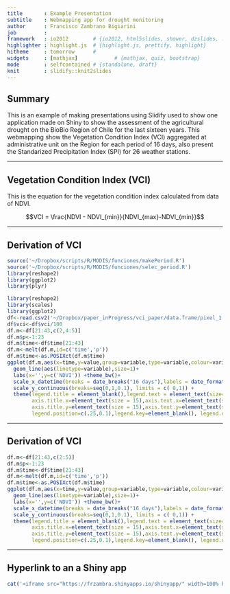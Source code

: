 ```yaml
---
title       : Example Presentation 
subtitle    : Webmapping app for drought monitoring
author      : Francisco Zambrano Bigiarini
job         : 
framework   : io2012        # {io2012, html5slides, shower, dzslides, ...}
highlighter : highlight.js  # {highlight.js, prettify, highlight}
hitheme     : tomorrow      # 
widgets     : [mathjax]            # {mathjax, quiz, bootstrap}
mode        : selfcontained # {standalone, draft}
knit        : slidify::knit2slides
---
```


## Summary

This is an example of making presentations using Slidify used to show one application made on Shiny to show the assessment of the agricultural drought on the BioBio Region of Chile for the last sixteen years. This webmapping show the Vegetation Condition Index (VCI) aggregated at administrative unit on the Region for each period of 16 days, also present the Standarized Precipitation Index (SPI) for 26 weather stations.

---

## Vegetation Condition Index (VCI)

This is the equation for the vegetation condition index calculated from data of NDVI.

$$VCI = \frac{NDVI - NDVI_{min}}{NDVI_{max}-NDVI_{min}}$$

---

## Derivation of VCI 

```r
source('~/Dropbox/scripts/R/MODIS/funciones/makePeriod.R')
source('~/Dropbox/scripts/R/MODIS/funciones/selec_period.R')
library(reshape2)
library(ggplot2)
library(plyr)

library(reshape2)
library(scales)
library(ggplot2)
df<-read.csv2('~/Dropbox/paper_inProgress/vci_paper/data.frame/pixel_1.csv')
df$vci<-df$vci/100
df.m<-df[21:43,c(2,4:5)]
df.m$p<-1:23
df.m$time<-df$time[21:43]
df.m<-melt(df.m,id=c('time','p'))
df.m$time<-as.POSIXct(df.m$time)
ggplot(df.m,aes(x=time,y=value,group=variable,type=variable,colour=variable))+
  geom_line(aes(linetype=variable),size=1)+
  labs(x='',y=c('NDVI')) +theme_bw()+
  scale_x_datetime(breaks = date_breaks("16 days"),labels = date_format("%d\n%b"),limits=(c(as.POSIXct('2001-01-03'),as.POSIXct('2001-12-21')))) +
  scale_y_continuous(breaks=seq(0,1,0.1), limits = c( 0,1)) +
  theme(legend.title = element_blank(),legend.text = element_text(size=10),
        axis.title.x=element_text(size = 15),axis.text.x=element_text(size = 10,angle=0),
        axis.title.y=element_text(size = 15),axis.text.y=element_text(size = 13),
        legend.position=c(.25,0.1),legend.key=element_blank(), legend.direction='horizontal')
```

---

## Derivation of VCI

```r
df.m<-df[21:43,c(2:5)]
df.m$p<-1:23
df.m$time<-df$time[21:43]
df.m<-melt(df.m,id=c('time','p'))
df.m$time<-as.POSIXct(df.m$time)
ggplot(df.m,aes(x=time,y=value,group=variable,type=variable,colour=variable))+
  geom_line(aes(linetype=variable),size=1)+
  labs(x='',y=c('NDVI')) +theme_bw()+
  scale_x_datetime(breaks = date_breaks("16 days"),labels = date_format("%d\n%b"),limits=(c(as.POSIXct('2001-01-03'),as.POSIXct('2001-12-21')))) +
  scale_y_continuous(breaks=seq(0,1,0.1), limits = c( 0,1)) +
  theme(legend.title = element_blank(),legend.text = element_text(size=10),
        axis.title.x=element_text(size = 15),axis.text.x=element_text(size = 10,angle=0),
        axis.title.y=element_text(size = 15),axis.text.y=element_text(size = 13),
        legend.position=c(.25,0.1),legend.key=element_blank(), legend.direction='horizontal')
```

---

## Hyperlink to an a Shiny app

```r
cat('<iframe src="https://frzambra.shinyapps.io/shinyapp/" width=100% height=500 allowtransparency="true"> </iframe>')
```
